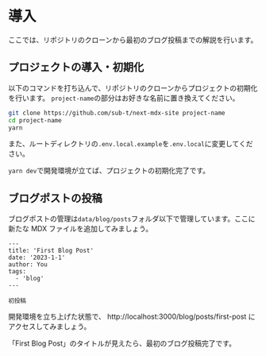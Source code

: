 # 導入

ここでは、リポジトリのクローンから最初のブログ投稿までの解説を行います。

## プロジェクトの導入・初期化

以下のコマンドを打ち込んで、リポジトリのクローンからプロジェクトの初期化を行います。
`project-name`の部分はお好きな名前に置き換えてください。

```bash
git clone https://github.com/sub-t/next-mdx-site project-name
cd project-name
yarn
```

また、ルートディレクトリの`.env.local.example`を`.env.local`に変更してください。

`yarn dev`で開発環境が立てば、プロジェクトの初期化完了です。

## ブログポストの投稿

ブログポストの管理は`data/blog/posts`フォルダ以下で管理しています。ここに新たな MDX ファイルを追加してみましょう。

```md:data/blog/posts/first-post.mdx
---
title: 'First Blog Post'
date: '2023-1-1'
author: You
tags:
  - 'blog'
---

初投稿

```

開発環境を立ち上げた状態で、
http://localhost:3000/blog/posts/first-post
にアクセスしてみましょう。

「First Blog Post」のタイトルが見えたら、最初のブログ投稿完了です。
